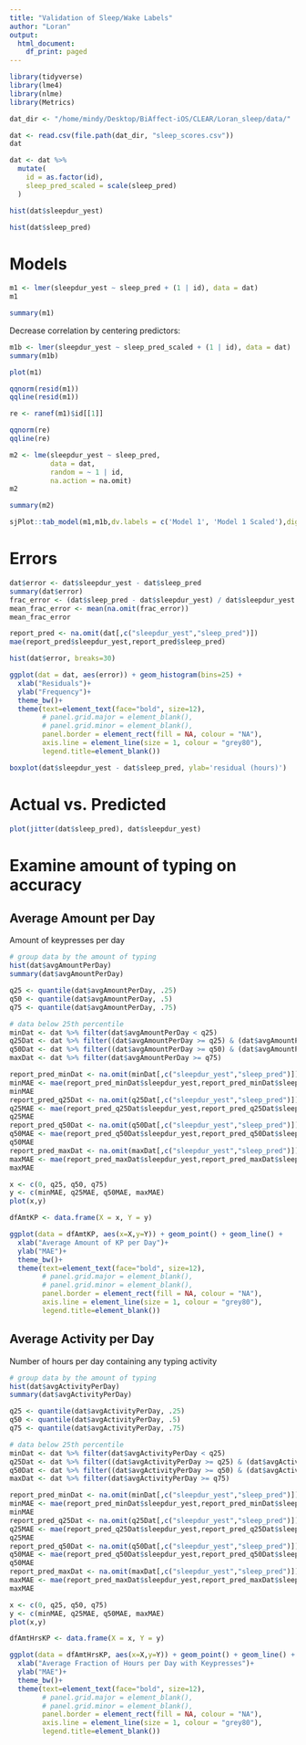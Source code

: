 ```yaml
---
title: "Validation of Sleep/Wake Labels"
author: "Loran"
output:
  html_document:
    df_print: paged
---
```


```r
library(tidyverse)
library(lme4)
library(nlme)
library(Metrics)

dat_dir <- "/home/mindy/Desktop/BiAffect-iOS/CLEAR/Loran_sleep/data/"
```

```r
dat <- read.csv(file.path(dat_dir, "sleep_scores.csv"))
dat
```

```r
dat <- dat %>%
  mutate(
    id = as.factor(id),
    sleep_pred_scaled = scale(sleep_pred)
  )
```

```r
hist(dat$sleepdur_yest)
```

```r
hist(dat$sleep_pred)
```

# Models

```r
m1 <- lmer(sleepdur_yest ~ sleep_pred + (1 | id), data = dat)
m1
```

```r
summary(m1)
```

Decrease correlation by centering predictors:

```r
m1b <- lmer(sleepdur_yest ~ sleep_pred_scaled + (1 | id), data = dat)
summary(m1b)
```

```r
plot(m1)
```

```r
qqnorm(resid(m1))
qqline(resid(m1))
```

```r
re <- ranef(m1)$id[[1]]

qqnorm(re)
qqline(re)
```

```r
m2 <- lme(sleepdur_yest ~ sleep_pred, 
          data = dat, 
          random = ~ 1 | id,
          na.action = na.omit)
m2
```

```r
summary(m2)
```

```r
sjPlot::tab_model(m1,m1b,dv.labels = c('Model 1', 'Model 1 Scaled'),digits=3, digits.re = 3,show.ci=FALSE, show.loglik = TRUE, show.obs = TRUE, show.ngroups = TRUE, show.icc=TRUE)
```

# Errors

```r
dat$error <- dat$sleepdur_yest - dat$sleep_pred
summary(dat$error)
frac_error <- (dat$sleep_pred - dat$sleepdur_yest) / dat$sleepdur_yest
mean_frac_error <- mean(na.omit(frac_error))
mean_frac_error

report_pred <- na.omit(dat[,c("sleepdur_yest","sleep_pred")])
mae(report_pred$sleepdur_yest,report_pred$sleep_pred)

hist(dat$error, breaks=30)

ggplot(dat = dat, aes(error)) + geom_histogram(bins=25) +
  xlab("Residuals")+
  ylab("Frequency")+
  theme_bw()+
  theme(text=element_text(face="bold", size=12),
        # panel.grid.major = element_blank(),
        # panel.grid.minor = element_blank(),
        panel.border = element_rect(fill = NA, colour = "NA"),
        axis.line = element_line(size = 1, colour = "grey80"),
        legend.title=element_blank())
```

```r
boxplot(dat$sleepdur_yest - dat$sleep_pred, ylab='residual (hours)')
```

# Actual vs. Predicted

```r
plot(jitter(dat$sleep_pred), dat$sleepdur_yest)
```

# Examine amount of typing on accuracy

## Average Amount per Day

Amount of keypresses per day

```r
# group data by the amount of typing
hist(dat$avgAmountPerDay)
summary(dat$avgAmountPerDay)

q25 <- quantile(dat$avgAmountPerDay, .25)
q50 <- quantile(dat$avgAmountPerDay, .5)
q75 <- quantile(dat$avgAmountPerDay, .75)

# data below 25th percentile
minDat <- dat %>% filter(dat$avgAmountPerDay < q25)
q25Dat <- dat %>% filter((dat$avgAmountPerDay >= q25) & (dat$avgAmountPerDay < q50))
q50Dat <- dat %>% filter((dat$avgAmountPerDay >= q50) & (dat$avgAmountPerDay < q75))
maxDat <- dat %>% filter(dat$avgAmountPerDay >= q75)

report_pred_minDat <- na.omit(minDat[,c("sleepdur_yest","sleep_pred")])
minMAE <- mae(report_pred_minDat$sleepdur_yest,report_pred_minDat$sleep_pred)
minMAE
report_pred_q25Dat <- na.omit(q25Dat[,c("sleepdur_yest","sleep_pred")])
q25MAE <- mae(report_pred_q25Dat$sleepdur_yest,report_pred_q25Dat$sleep_pred)
q25MAE
report_pred_q50Dat <- na.omit(q50Dat[,c("sleepdur_yest","sleep_pred")])
q50MAE <- mae(report_pred_q50Dat$sleepdur_yest,report_pred_q50Dat$sleep_pred)
q50MAE
report_pred_maxDat <- na.omit(maxDat[,c("sleepdur_yest","sleep_pred")])
maxMAE <- mae(report_pred_maxDat$sleepdur_yest,report_pred_maxDat$sleep_pred)
maxMAE

x <- c(0, q25, q50, q75)
y <- c(minMAE, q25MAE, q50MAE, maxMAE)
plot(x,y)

dfAmtKP <- data.frame(X = x, Y = y)

ggplot(data = dfAmtKP, aes(x=X,y=Y)) + geom_point() + geom_line() +
  xlab("Average Amount of KP per Day")+
  ylab("MAE")+
  theme_bw()+
  theme(text=element_text(face="bold", size=12),
        # panel.grid.major = element_blank(),
        # panel.grid.minor = element_blank(),
        panel.border = element_rect(fill = NA, colour = "NA"),
        axis.line = element_line(size = 1, colour = "grey80"),
        legend.title=element_blank())
```

## Average Activity per Day

Number of hours per day containing any typing activity

```r
# group data by the amount of typing
hist(dat$avgActivityPerDay)
summary(dat$avgActivityPerDay)

q25 <- quantile(dat$avgActivityPerDay, .25)
q50 <- quantile(dat$avgActivityPerDay, .5)
q75 <- quantile(dat$avgActivityPerDay, .75)

# data below 25th percentile
minDat <- dat %>% filter(dat$avgActivityPerDay < q25)
q25Dat <- dat %>% filter((dat$avgActivityPerDay >= q25) & (dat$avgActivityPerDay < q50))
q50Dat <- dat %>% filter((dat$avgActivityPerDay >= q50) & (dat$avgActivityPerDay < q75))
maxDat <- dat %>% filter(dat$avgActivityPerDay >= q75)

report_pred_minDat <- na.omit(minDat[,c("sleepdur_yest","sleep_pred")])
minMAE <- mae(report_pred_minDat$sleepdur_yest,report_pred_minDat$sleep_pred)
minMAE
report_pred_q25Dat <- na.omit(q25Dat[,c("sleepdur_yest","sleep_pred")])
q25MAE <- mae(report_pred_q25Dat$sleepdur_yest,report_pred_q25Dat$sleep_pred)
q25MAE
report_pred_q50Dat <- na.omit(q50Dat[,c("sleepdur_yest","sleep_pred")])
q50MAE <- mae(report_pred_q50Dat$sleepdur_yest,report_pred_q50Dat$sleep_pred)
q50MAE
report_pred_maxDat <- na.omit(maxDat[,c("sleepdur_yest","sleep_pred")])
maxMAE <- mae(report_pred_maxDat$sleepdur_yest,report_pred_maxDat$sleep_pred)
maxMAE

x <- c(0, q25, q50, q75)
y <- c(minMAE, q25MAE, q50MAE, maxMAE)
plot(x,y)

dfAmtHrsKP <- data.frame(X = x, Y = y)

ggplot(data = dfAmtHrsKP, aes(x=X,y=Y)) + geom_point() + geom_line() +
  xlab("Average Fraction of Hours per Day with Keypresses")+
  ylab("MAE")+
  theme_bw()+
  theme(text=element_text(face="bold", size=12),
        # panel.grid.major = element_blank(),
        # panel.grid.minor = element_blank(),
        panel.border = element_rect(fill = NA, colour = "NA"),
        axis.line = element_line(size = 1, colour = "grey80"),
        legend.title=element_blank())
```